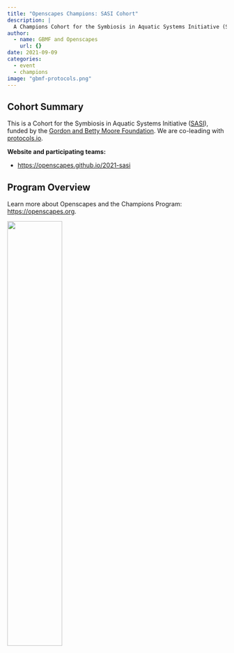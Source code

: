 ```yaml
---
title: "Openscapes Champions: SASI Cohort"
description: |
  A Champions Cohort for the Symbiosis in Aquatic Systems Initiative (SASI)
author:
  - name: GBMF and Openscapes
    url: {}
date: 2021-09-09
categories:
  - event 
  - champions
image: "gbmf-protocols.png"
---
```


## Cohort Summary 
This is a Cohort for the Symbiosis in Aquatic Systems Initiative ([SASI](https://www.moore.org/initiative-strategy-detail?initiativeId=symbiosis-in-aquatic-systems-initiative)), funded by the [Gordon and Betty Moore Foundation](https://www.moore.org/). We are co-leading with [protocols.io](https://www.protocols.io/).

**Website and participating teams:**

- <https://openscapes.github.io/2021-sasi>


## Program Overview

Learn more about Openscapes and the Champions Program: <https://openscapes.org>. 

![](gbmf-protocols.png){width="50%" fig-align="center"}
